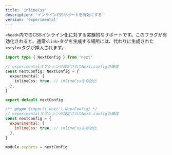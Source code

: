 ```yaml
---
title: 'inlineCss'
description: 'インラインCSSサポートを有効にする'
version: 'experimental'
---
```


`<head>`内でのCSSインライン化に対する実験的なサポートです。このフラグが有効化されると、通常`<link>`タグを生成する場所には、代わりに生成された`<style>`タグが挿入されます。

<Tabs>
<TabItem value="ts" label="TypeScript">

```ts title="next.config.ts" switcher
import type { NextConfig } from 'next'

// experimentalオプションが設定されたNext.configの構成
const nextConfig: NextConfig = {
  experimental: {
    inlineCss: true, // inlineCssを有効化
  },
}

export default nextConfig
```

</TabItem>
<TabItem value="js" label="JavaScript">

```js title="next.config.js" switcher
/** @type {import('next').NextConfig} */
// experimentalオプションが設定されたNext.configの構成
const nextConfig = {
  experimental: {
    inlineCss: true, // inlineCssを有効化
  },
}

module.exports = nextConfig
```

</TabItem>
</Tabs>
